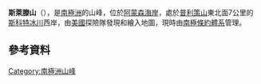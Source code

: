 {{coord|85|47|S|153|30|W|display=title}}

'''斯萊滕山'''（{{lang-en|Mount Sletten}}），是[[南極洲|南極洲]]的山峰，位於[[阿蒙森海岸|阿蒙森海岸]]，處於[[普利策山|普利策山]]東北面7公里的[[斯科特冰川|斯科特冰川]]西岸，由[[美國|美國]]探險隊發現和繪入地圖，現時由[[南極條約體系|南極條約體系]]管理。

==參考資料==
{{usgs-gazetteer}}

{{Antarctica-geo-stub}}
[[Category:南極洲山峰|Category:南極洲山峰]]